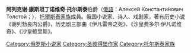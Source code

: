 {{unreferenced|time=2015-06-25T03:49:15+00:00}}
{{noteTA
|T=zh-hans:阿列克谢·康斯坦丁诺维奇·托尔斯泰;zh-tw:亞歷克賽·康斯坦丁諾維奇·托爾斯泰; zh-hk:阿列克謝·康斯坦丁諾維奇·托爾斯泰;
|1=zh-hans:阿列克谢·康斯坦丁诺维奇·托尔斯泰;zh-tw:亞歷克賽·康斯坦丁諾維奇·托爾斯泰; zh-hk:阿列克謝·康斯坦丁諾維奇·托爾斯泰;
}}
{{Infobox writer <!-- for more information see [[:Template:Infobox_writer/doc|:Template:Infobox writer/doc]] --> 
| name         = 阿列克谢·康斯坦丁诺维奇·托尔斯泰
| image        = Brullov AKTolstoy.jpg
| caption      = 
| image_size   = 250px
| birth_date   = {{birth date|1817|9|5}}
| birth_place  = {{flagicon|Russia}} [[俄羅斯帝國|俄羅斯]][[聖彼得堡|聖彼得堡]]
| death_date   = {{death date and age|1875|10|10|1817|9|5}}
| death_place  = {{flagicon|Russia}} [[俄羅斯帝國|俄羅斯帝國]][[切爾尼戈夫省|切爾尼戈夫省]]
| genre        = {{hlist|詩 | 小說 | 劇本 }}
| nationality  = {{flagicon|Russia}} [[俄羅斯帝國|俄羅斯]]
| notableworks = ''[[The_Death_of_Ivan_the_Terrible|The Death of Ivan the Terrible]]''<br>''[[Tsar_Fyodor_Ioannovich|Tsar Fyodor Ioannovich]]''<br>''[[Tsar_Boris_(drama)|Tsar Boris]]''<br>''[[Prince_Serebrenni|Prince Serebrenni]]'' 
| signature    = Aleksey Konstantinovich Tolstoy's Signature.svg}}
'''阿列克谢·康斯坦丁诺维奇·托尔斯泰'''伯爵（[[俄語|俄語]]：Алексе́й Константи́нович Толсто́й；{{bd|1817年||1875年|}}），[[托爾斯泰家族|托爾斯泰家族]]成員。俄国小说家、诗人、戏剧家，著有历史小说《谢列勃良内公爵》，历史剧三部曲《伊凡雷帝之死》、《沙皇费多尔·伊凡诺维奇》、《沙皇鲍里斯》。

{{Authority control}}
{{俄罗斯人物小作品}}
[[Category:俄罗斯小说家|Category:俄罗斯小说家]]
[[Category:圣彼得堡作家|Category:圣彼得堡作家]]
[[Category:托尔斯泰家族|Category:托尔斯泰家族]]